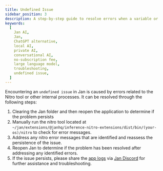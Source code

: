 ```yaml
---
title: Undefined Issue
sidebar_position: 3
description: A step-by-step guide to resolve errors when a variable or object is not defined.
keywords:
  [
    Jan AI,
    Jan,
    ChatGPT alternative,
    local AI,
    private AI,
    conversational AI,
    no-subscription fee,
    large language model,
    troubleshooting,
    undefined issue,
  ]
---
```


<head>
    <title>Undefined Issue</title>
    <meta name="description" content="A step-by-step guide to resolve errors when a variable or object is not defined in Jan. Learn how to troubleshoot and fix issues related to undefined variables or objects caused by Nitro tool or other internal processes.">
    <meta name="keywords" content="Jan AI, Jan, ChatGPT alternative, local AI, private AI, conversational AI, no-subscription fee, large language model, troubleshooting, undefined issue">
    <meta property="og:title" content="Undefined Issue">
    <meta property="og:description" content="A step-by-step guide to resolve errors when a variable or object is not defined in Jan. Learn how to troubleshoot and fix issues related to undefined variables or objects caused by Nitro tool or other internal processes.">
    <meta property="og:url" content="https://yourwebsite.com/undefined-issue">
    <meta name="twitter:card" content="summary">
    <meta name="twitter:title" content="Undefined Issue">
    <meta name="twitter:description" content="A step-by-step guide to resolve errors when a variable or object is not defined in Jan. Learn how to troubleshoot and fix issues related to undefined variables or objects caused by Nitro tool or other internal processes.">
</head>

Encountering an `undefined issue` in Jan is caused by errors related to the Nitro tool or other internal processes. It can be resolved through the following steps:

1. Clearing the Jan folder and then reopen the application to determine if the problem persists
2. Manually run the nitro tool located at `~/jan/extensions/@janhq/inference-nitro-extensions/dist/bin/(your-os)/nitro` to check for error messages.
3. Address any nitro error messages that are identified and reassess the persistence of the issue.
4. Reopen Jan to determine if the problem has been resolved after addressing any identified errors.
5. If the issue persists, please share the [app logs](https://jan.ai/troubleshooting/how-to-get-error-logs/) via [Jan Discord](https://discord.gg/mY69SZaMaC) for further assistance and troubleshooting.